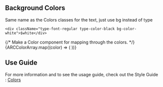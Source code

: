 
<Meta title="Utilities/Classes/Background Colors" />

## Background Colors

Same name as the Colors classes for the text, just use bg instead of type

```
<div className="type-font-regular type-color-black bg-color-white">$white</div>

```

<Story name="Background Color">
  {/* Make a Color component for mapping through the colors. */}
  <Row>
    {ARCColorArray.map((color) => (
      <Col lg={4}>
        <ColorCard class={"bg-color-" + color.class} name={color.name} alias={color.alias} black={color.dark} gray={color.gray} white={color.light} note={color.note}/>
      </Col>
    ))}
  </Row>
</Story>

## Use Guide

For more information and to see the usage guide, check out the Style Guide : <a href="https://www2.arccorp.com/styleguide/visual-identity#colorPalette">Colors</a>
